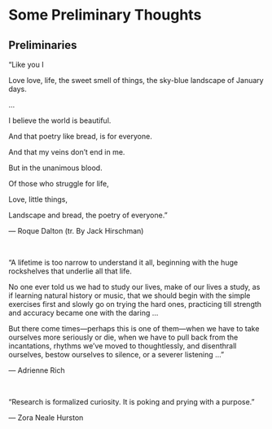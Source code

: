 # Some Preliminary Thoughts

::: {.callout-note icon=false}

## Preliminaries

"Like you I 

Love love, life, the sweet smell of things, the sky-blue landscape of January days.

...
	
I believe the world is beautiful.

And that poetry like bread, is for everyone.
	
And that my veins don’t end in me.

But in the unanimous blood.

Of those who struggle for life, 

Love, little things,

Landscape and bread, the poetry of everyone."

— Roque Dalton (tr. By Jack Hirschman)

$~$

"A lifetime is too narrow to understand it all, beginning with the huge rockshelves that underlie all that life.

No one ever told us we had to study our lives, make of our lives a study, as if learning natural history or music, that we should begin with the simple exercises first and slowly go on trying  the hard ones, practicing till strength and accuracy became one with the daring ...

But there come times—perhaps this is one of them—when we have to take ourselves more seriously or die, when we have to pull back from the incantations, rhythms we've moved to thoughtlessly, and disenthrall ourselves, bestow ourselves to silence, or a severer listening ..."

— Adrienne Rich

$~$

"Research is formalized curiosity. It is poking and prying with a purpose."

— Zora Neale Hurston

:::

